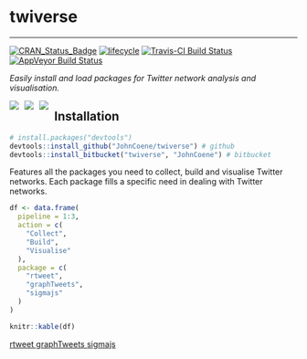 # twiverse

-------------------------------

[![CRAN_Status_Badge](http://www.r-pkg.org/badges/version/twiverse)](https://cran.r-project.org/package=twiverse) [![lifecycle](https://img.shields.io/badge/lifecycle-experimental-orange.svg)](https://www.tidyverse.org/lifecycle/#experimental) [![Travis-CI Build Status](https://travis-ci.org/JohnCoene/twiverse.svg?branch=master)](https://travis-ci.org/JohnCoene/twiverse) [![AppVeyor Build Status](https://ci.appveyor.com/api/projects/status/github/JohnCoene/twiverse?branch=master&svg=true)](https://ci.appveyor.com/project/JohnCoene/twiverse)

*Easily install and load packages for Twitter network analysis and visualisation.*

<img src="http://sigmajs.john-coene.com/reference/figures/logo.png" align="left" style="max-height:250px;margin-right:2%;"/>
<img src="http://graphtweets.john-coene.com/logo.png" align="left" style="max-height:150px;margin-right:2%;"/>
<img src="http://rtweet.info/reference/figures/logo.png" align="left" style="max-height:250px;margin-right:2%;"/>

## Installation

```r
# install.packages("devtools")
devtools::install_github("JohnCoene/twiverse") # github
devtools::install_bitbucket("twiverse", "JohnCoene") # bitbucket
```

Features all the packages you need to collect, build and visualise Twitter networks. Each package fills a specific need in dealing with Twitter networks.

```r
df <- data.frame(
  pipeline = 1:3,
  action = c(
    "Collect",
    "Build",
    "Visualise"
  ),
  package = c(
    "rtweet",
    "graphTweets",
    "sigmajs"
  )
)

knitr::kable(df)
```

<a class="btn btn-primary" href="http://rtweet.info/" target="_blank">
  rtweet
</a>
<a class="btn btn-info" href="http://graphtweets.john-coene.com/" target="_blank">
  graphTweets
</a>
<a class="btn btn-success" href="http://sigmajs.john-coene.com/" target="_blank">
  sigmajs
</a>
